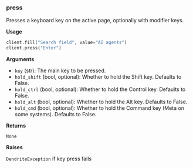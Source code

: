 
### press

Presses a keyboard key on the active page, optionally with modifier keys.

**Usage**

```python
client.fill("Search field", value="AI agents")
client.press("Enter")
```

**Arguments**

- `key` (str): The main key to be pressed.
- `hold_shift` (bool, optional): Whether to hold the Shift key. Defaults to False.
- `hold_ctrl` (bool, optional): Whether to hold the Control key. Defaults to False.
- `hold_alt` (bool, optional): Whether to hold the Alt key. Defaults to False.
- `hold_cmd` (bool, optional): Whether to hold the Command key (Meta on some systems). Defaults to False.

**Returns**

`None`

**Raises**

`DendriteException` if key press fails

<InfoSnippet />
